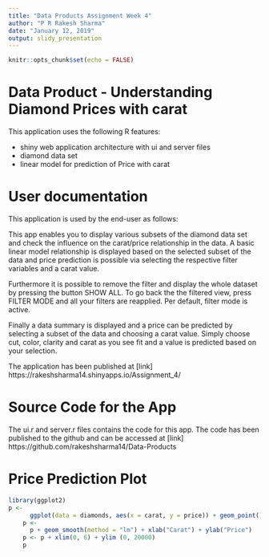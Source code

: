 ---
title: "Data Products Assignment Week 4"
author: "P R Rakesh Sharma"
date: "January 12, 2019"
output: slidy_presentation
---

```{r setup, include=FALSE}
knitr::opts_chunk$set(echo = FALSE)

```


# Data Product - Understanding Diamond Prices with carat

This application uses the following R features:

* shiny web application architecture with ui and server files
* diamond data set
* linear model for prediction of Price with carat

# User documentation
This application is used by the end-user as follows:

This app enables you to display various subsets of the diamond data set and check the influence on the carat/price relationship in the data.
A basic linear model relationship is displayed based on the selected subset of the data and price prediction is possible via selecting the 
respective filter variables and a carat value.

Furthermore it is possible to remove the filter and display the whole dataset by pressing the button SHOW ALL.
To go back the the filtered view, press FILTER MODE and all your filters are reapplied. Per default, filter mode is active.

Finally a data summary is displayed and a price can be predicted by selecting a subset of the data and choosing a carat value.
Simply choose cut, color, clarity and carat as you see fit and a value is predicted based on your selection.

The application has been published at 
[link] https://rakeshsharma14.shinyapps.io/Assignment_4/

# Source Code for the App

The ui.r and server.r files contains the code for this app.
The code has been published to the github and can be accessed at
[link] https://github.com/rakeshsharma14/Data-Products


# Price Prediction Plot

```{r}
library(ggplot2)
p <-
      ggplot(data = diamonds, aes(x = carat, y = price)) + geom_point()
    p <-
      p + geom_smooth(method = "lm") + xlab("Carat") + ylab("Price")
    p <- p + xlim(0, 6) + ylim (0, 20000)
    p
```
